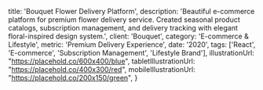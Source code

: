 
  title: 'Bouquet Flower Delivery Platform',
  description: 'Beautiful e-commerce platform for premium flower delivery service. Created seasonal product catalogs, subscription management, and delivery tracking with elegant floral-inspired design system.',
  client: 'Bouquet',
  category: 'E-commerce & Lifestyle',
  metric: 'Premium Delivery Experience',
  date: '2020',
  tags: ['React', 'E-commerce', 'Subscription Management', 'Lifestyle Brand'],
  illustrationUrl: "https://placehold.co/600x400/blue",
  tabletIllustrationUrl: "https://placehold.co/400x300/red",
  mobileIllustrationUrl: "https://placehold.co/200x150/green",
}

<ProjectMetadata
  client={metadata.client}
  metric={metadata.metric}
  category={metadata.category}
  date={metadata.date}
  tags={metadata.tags}
/>
